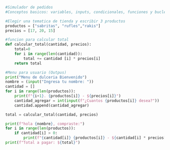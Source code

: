 
```{python}
#Simulador de pedidos
#Conceptos basicos: variables, inputs, condicionales, funciones y bucles

#Elegir una tematica de tienda y escribir 3 productos
productos = ["sabritas", "rufles","rakis"]
precios = [17, 20, 15]

#funcion para calcular total
def calcular_total(cantidad, precios):
    total=0
    for i in range(len(cantidad)):
        total += cantidad [i] * precios[i]
    return total

#Menu para usuario (Outpus)
print("Menu de dulceria Bienvenido")
nombre = (input("Ingresa tu nombre: "))
cantidad = []
for i in range(len(productos)):
    print(f"{i+1}. {productos[i]} - ${precios[i]}")
    cantidad_agregar = int(input(f"¿Cuantos {productos[i]} desea?"))
    cantidad.append(cantidad_agregar)

total = calcular_total(cantidad, precios)

print(f"hola {nombre}, compraste:")
for i in range(len(productos)):
    if cantidad[i] > 0:
        print(f"{cantidad[i]} {productos[i]} - ${cantidad[i] * precios[i]}")
print(f"Total a pagar: ${total}")
```